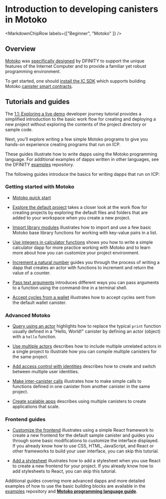 
# Introduction to developing canisters in Motoko

<MarkdownChipRow labels={["Beginner", "Motoko" ]} />

## Overview

[Motoko](/motoko/main/motoko.md) was [specifically designed](https://stackoverflow.blog/2020/08/24/motoko-the-language-that-turns-the-web-into-a-computer/) by DFINITY to support the unique features of the Internet Computer and to provide a familiar yet robust programming environment.

To get started, one should [install the IC SDK](/docs/current/developer-docs/getting-started/install/) which supports building Motoko [canister smart contracts](https://internetcomputer.org/how-it-works/architecture-of-the-internet-computer/#canister-smart-contracts).

## Tutorials and guides

The [1.1: Exploring a live demo](/docs/tutorials/developer-journey/level-1/1.1-live-demo.md) developer journey tutorial provides a simplified introduction to the basic work flow for creating and deploying a new project without exploring the contents of the project directory or sample code.

Next, you’ll explore writing a few simple Motoko programs to give you hands-on experience creating programs that run on ICP.

These guides illustrate how to write dapps using the Motoko programming language. For additional examples of dapps written in other languages, see the DFINITY [examples](https://github.com/dfinity/examples) repository.

The following guides introduce the basics for writing dapps that run on ICP:

### Getting started with Motoko

-   [Motoko quick start](./at-a-glance.mdx)

-   [Explore the default project](./explore-templates.mdx) takes a closer look at the work flow for creating projects by exploring the default files and folders that are added to your workspace when you create a new project.

-   [Import library modules](./phonebook.mdx) illustrates how to import and use a few basic Motoko base library functions for working with key-value pairs in a list.

-   [Use integers in calculator functions](./calculator.mdx) shows you how to write a simple calculator dapp for more practice working with Motoko and to learn more about how you can customize your project environment.

-   [Increment a natural number](./counter-tutorial.mdx) guides you through the process of writing a dapp that creates an actor with functions to increment and return the value of a counter.

-   [Pass text arguments](./hello-location.mdx) introduces different ways you can pass arguments to a function using the command-line in a terminal shell.

-   [Accept cycles from a wallet](./simple-cycles.mdx) illustrates how to accept cycles sent from the default wallet canister.

### Advanced Motoko

-   [Query using an actor](./define-an-actor.mdx) highlights how to replace the typical `print` function usually defined in a "Hello, World!" canister by defining an actor (object) with a `hello` function.

-   [Use multiple actors](./multiple-actors.mdx) describes how to include multiple unrelated actors in a single project to illustrate how you can compile multiple canisters for the same project.

-   [Add access control with identities](./access-control.mdx) describes how to create and switch between multiple user identities.

-   [Make inter-canister calls](./intercanister-calls.mdx) illustrates how to make simple calls to functions defined in one canister from another canister in the same project.

-   [Create scalable apps](/docs/current/developer-docs/backend/motoko/scalability-cancan) describes using multiple canisters to create applications that scale.

### Frontend guides

-   [Customize the frontend](/docs/current/developer-docs/web-apps/application-frontends/custom-frontend) illustrates using a simple React framework to create a new frontend for the default sample canister and guides you through some basic modifications to customize the interface displayed. If you already know how to use CSS, HTML, JavaScript, and React or other frameworks to build your user interface, you can skip this tutorial.

-   [Add a stylesheet](/docs/current/developer-docs/web-apps/application-frontends/add-stylesheet) illustrates how to add a stylesheet when you use React to create a new frontend for your project. If you already know how to add stylesheets to React, you can skip this tutorial.

Additional guides covering more advanced dapps and more detailed examples of how to use the basic building blocks are available in the [examples](https://github.com/dfinity/examples) repository and [**Motoko programming language guide**](/motoko/main/about-this-guide.md).
